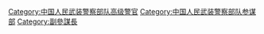[[Category:中国人民武装警察部队高级警官|Category:中国人民武装警察部队高级警官]]
[[Category:中国人民武装警察部队参谋部|Category:中国人民武装警察部队参谋部]]
[[Category:副參謀長|Category:副參謀長]]
